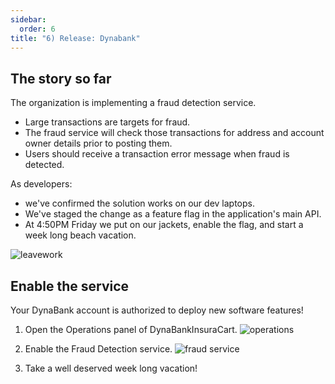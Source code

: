 ---
sidebar:
  order: 6
title: "6) Release: Dynabank"
---

## The story so far

The organization is implementing a fraud detection service.

- Large transactions are targets for fraud.
- The fraud service will check those transactions for address and account owner details prior to posting them.
- Users should receive a transaction error message when fraud is detected.

As developers:

- we've confirmed the solution works on our dev laptops.
- We've staged the change as a feature flag in the application's main API.
- At 4:50PM Friday we put on our jackets, enable the flag, and start a week long beach vacation.

![leavework](/src/assets/img/leavework.jpg)

## Enable the service

Your DynaBank account is authorized to deploy new software features!

1. Open the Operations panel of DynaBankInsuraCart.
   ![operations](/src/assets/img/operationsmenu.png)

2. Enable the Fraud Detection service.
   ![fraud service](/src/assets/img/enablefraud.png)

3. Take a well deserved week long vacation!
